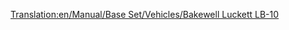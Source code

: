 [[Translation:en/Manual/Base Set/Vehicles/Bakewell Luckett LB-10]]

{{es/Aeronaves|Nombre=Bakewell Luckett LB-10
|Imagen=[[File:en/McDonnelDouglasDC-10.png|Bakewell Luckett LB-10]]
|Precio=77.928 € (38.964 £)
|Velocidad=947 km/h (592 mph)
|Coste-anual=10.800 € (5,400 £)
|Diseño=1971
|Duración=20
|Capacidad=220 pasajeros y 40 sacos de correo
|
|Descripción=Avión con mayor capacidad, y un poco más barato que otros aviones.
|Vida-real=McDonnell Douglas DC-10
}}